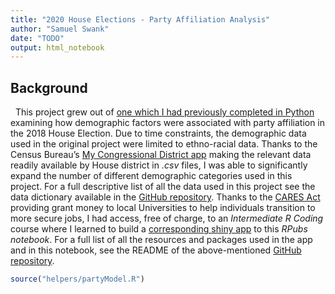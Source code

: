 ```yaml
---
title: "2020 House Elections - Party Affiliation Analysis"
author: "Samuel Swank"
date: "TODO"
output: html_notebook
---
```


## Background

|   This project grew out of [one which I had previously completed in Python](https://github.com/shengjiyang/2018-House-Results) examining how demographic factors were associated with party affiliation in the 2018 House Election. Due to time constraints, the demographic data used in the original project were limited to ethno-racial data. Thanks to the Census Bureau's [My Congressional District app](https://www.census.gov/mycd/) making the relevant data readily available by House district in *.csv* files, I was able to significantly expand the number of different demographic categories used in this project. For a full descriptive list of all the data used in this project see the data dictionary available in the [GitHub repository](https://github.com/shengjiyang/2020-House-Flipped-Seats). Thanks to the [CARES Act](https://home.treasury.gov/policy-issues/cares) providing grant money to local Universities to help individuals transition to more secure jobs, I had access, free of charge, to an *Intermediate R Coding* course where I learned to build a [corresponding shiny app](https://samuelswank.shinyapps.io/2020-House-Results/) to this *RPubs notebook*. For a full list of all the resources and packages used in the app and in this notebook, see the README of the above-mentioned [GitHub repository](https://github.com/shengjiyang/2020-House-Flipped-Seats).

```r
source("helpers/partyModel.R")


```


